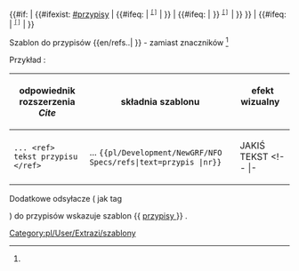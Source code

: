 <noinclude>{{pl/Development/NewGRF/inne strony|en= 
|pl=Template:pl/Development/NewGRF/NFO Specs/refs
}}</noinclude><includeonly><!--
 ~ ~ ~ ~ ~ ~ ~ ~ ~ ~ koment początek bez typów ~ ~ ~ ~ ~ ~ ~
--><!--<span id = "{{{1|}}}"> --><!--opcjonalny tekst--><!-- </span> --><!--
--><!--{{#ifeq: {{{1|}}} --><!-- 
--><!--| <span style=padding:1px;white-space:nowrap>{{{text|}}} --><!--
  --><!--<span title="odsyłacz do {{{1|}}} na dole"><sup><tt>[[#Przypisy |[{{{1|}}}] ]]</tt></sup></span></span> --><!--
--><!--| {{#if: {{{text|}}} | {{#ifexist: [[#Przypisy]] | {{{text|}}} | }} | }} }} --><!--
--><!--
~ ~ ~ ~ ~ ~ ~ ~ ~ ~ początek ~ ~ ~ ~ ~ ~ ~
--><span id = "{{{1|}}}"> <!--opcjonalny tekst--> </span> <!--
--> {{#if: {{{text|}}} <!--
--> | {{#ifexist: [[#przypisy]] <!--
  --> | {{#ifeq: {{{1|}}} <!--
    ~ ~ ~ ~ ~ ~ ~ ~ ~ ~ text & przypisy & nr ~ ~ ~ ~ ~ ~ ~
    --> | <span title="odsyłacz do {{{1|}}} na dole"><sup><tt>[[#przypisy|[{{{1|}}}]]]</tt><!--
       --></sup></span><!--
    ~ ~ ~ ~ ~ ~ ~ ~ ~ ~ text & przypisy ( bez nr ) ~ ~ ~ ~ ~ ~ ~
    --> | }} <!-- koniec #ifeq
    ~ ~ ~ ~ ~ ~ ~ ~ ~ ~ ( bez przypisu ) ~ ~ ~ ~ ~ ~ ~
  --> | {{#ifeq: {{{1|}}} <!--
  ~ ~ ~ ~ ~ ~ ~ ~ ~ ~ text & nr  ( bez przypisu ) ~ ~ ~ ~ ~ ~ ~
  --> | <span style=padding:1px;white-space:nowrap>{{{text|}}}}} <!--
    --> <span title="odsyłacz do {{{1|}}} na dole"><sup><tt>[[#przypisy|[{{{1|}}}]]]</tt><!--
     --></sup></span></span> <!--
  ~ ~ ~ ~ ~ ~ ~ ~ ~ ~ text ( bez nr & bez przypisu ) ~ ~ ~ ~ ~ ~ ~
  --> | {{{text|}}} }} <!-- koniec #ifeq 
  --> }} <!-- koniec #ifexist
--> | {{#ifeq: {{{1|}}} <!--
 ~ ~ ~ ~ ~ ~ ~ ~ ~ ~ nr ( bez tekstu ) ~ ~ ~ ~ ~ ~ ~
--> | <span title="odsyłacz do {{{1|}}} na dole"><sup><tt>[[#przypisy|[{{{1|}}}]]]</tt><!--
   --></sup></span><!--
 ~ ~ ~ ~ ~ ~ ~ ~ ~ ~ ( bez tekstu & bez nr & brak przypisu ) ~ ~ ~ ~ ~ ~ ~
--> | }}<!-- koniec #if
--></includeonly><noinclude>

Szablon do przypisów <nowiki>{{en/refs..| }}</nowiki> <!-- lub <nowiki>{{..refs..|name= | }}</nowiki>--> - zamiast znaczników <ref> </ref> <!-- oraz <ref name=""> </ref> -->

Przykład<!--y-->:
{| 
!odpowiednik rozszerzenia ''Cite'' !!składnia szablonu !! efekt wizualny &nbsp; &nbsp; &nbsp; &nbsp; &nbsp; 
|-
|style=vertical-align:<!--bottom-->middle |<!--<code>--><pre>... <ref> tekst przypisu </ref></pre><!--</code>-->
|style=vertical-align:middle<!--bottom--> |... <code><nowiki>{{pl/Development/NewGRF/NFO Specs/refs|text=przypis |nr}}</nowiki></code> 
|style=vertical-align:middle<!--top--> |JAKIŚ TEKST{{pl/Development/NewGRF/NFO Specs/refs|<!--text=PRZYPIS|-->1}} 
<!-- |- 
|<pre><ref name="słowo">jakiś tekst </ref></pre>||style=vertical-align:middle|<nowiki>{{extraZi/refs/Pl | name =słowo |jakiś test }}</nowiki> ||style=vertical-align:middle |{{extraZi/refs/Pl|name=słowo|jakiś test }}-->
|}

<!-- <ref name="slowo"/> #cite_note-cargotype-1 #cite_ref-cargotype_1-1 -->

Dodatkowe odsyłacze ( jak tag <references /> ) do przypisów wskazuje szablon <nowiki>{{</nowiki> [[Template:pl/Development/NewGRF/NFO Specs/przypisy| przypisy ]] <nowiki>}}</nowiki> .
 

[[Category:pl/User/Extrazi/szablony]]
</noinclude>